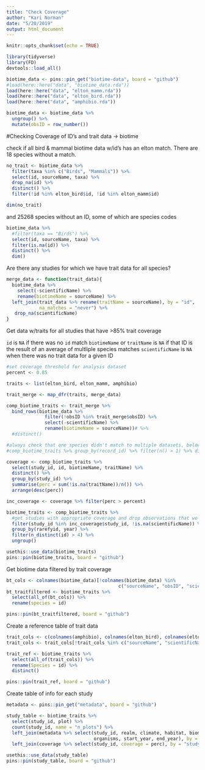 ```yaml
---
title: "Check Coverage"
author: "Kari Norman"
date: "5/20/2019"
output: html_document
---
```


```r
knitr::opts_chunk$set(echo = TRUE)
```

```r
library(tidyverse)
library(FD)
devtools::load_all()
```

```r
biotime_data <- pins::pin_get("biotime-data", board = "github")
#load(here::here("data", "biotime_data.rda"))
load(here::here("data", "elton_mamm.rda"))
load(here::here("data", "elton_bird.rda"))
load(here::here("data", "amphibio.rda"))

biotime_data <- biotime_data %>%
  ungroup() %>%
  mutate(obsID = row_number())
```

#Checking Coverage of ID's and trait data -> biotime

check if all bird & mammal biotime data w/id's has an elton match. There are 18 species without a match.
```r
no_trait <- biotime_data %>%
  filter(taxa %in% c("Birds", "Mammals")) %>%
  select(id, sourceName, taxa) %>%
  drop_na(id) %>%
  distinct() %>%
  filter(!id %in% elton_bird$id, !id %in% elton_mamm$id)

dim(no_trait)
```

and 25268 species without an ID, some of which are species codes
```r
biotime_data %>%
  #filter(taxa == "Birds") %>%
  select(id, sourceName, taxa) %>%
  filter(is.na(id)) %>%
  distinct() %>%
  dim()
```

Are there any studies for which we have trait data for all species?
```r
merge_data <- function(trait_data){
  biotime_data %>%
    select(-scientificName) %>%
    rename(biotimeName = sourceName) %>%
  left_join(trait_data %>% rename(traitName = sourceName), by = "id",
            na_matches = "never") %>%
   drop_na(scientificName)
}
```

Get data w/traits for all studies that have >85% trait coverage

`id` is `NA` if there was no `id` match
`biotimeName` or `traitName` is `NA` if that ID is the result of an average of multliple species matches
`scientificName` is `NA` when there was no trait data for a given ID
```r
#set coverage threshold for analysis dataset
percent <- 0.85

traits <- list(elton_bird, elton_mamm, amphibio)

trait_merge <- map_dfr(traits, merge_data) 

comp_biotime_traits <- trait_merge %>%
  bind_rows(biotime_data %>% 
              filter(!obsID %in% trait_merge$obsID) %>%
              select(-scientificName) %>%
              rename(biotimeName = sourceName))# %>%
  #distinct()

#always check that one species didn't match to multiple datasets, below should return and empty dataframe
#comp_biotime_traits %>% group_by(record_id) %>% filter(n() > 1) %>% dim()

coverage <- comp_biotime_traits %>%
  select(study_id, id, biotimeName, traitName) %>%
  distinct() %>%
  group_by(study_id) %>%
  summarise(perc = sum(!is.na(traitName))/n()) %>%
  arrange(desc(perc))

inc_coverage <- coverage %>% filter(perc > percent)

biotime_traits <- comp_biotime_traits %>%
  #get studies with appropriate coverage and drop observations that we don't have trait data for, and unlabeled non-id'd species
  filter(study_id %in% inc_coverage$study_id, !is.na(scientificName)) %>% 
  group_by(rarefyid, year) %>%
  filter(n_distinct(id) > 4) %>%
  ungroup()
```

```r
usethis::use_data(biotime_traits)
pins::pin(biotime_traits, board = "github")
```

Get biotime data filtered by trait coverage
```r
bt_cols <- colnames(biotime_data)[!colnames(biotime_data) %in% 
                                         c("sourceName", "obsID", "scientificName")]
bt_traitfiltered <- biotime_traits %>% 
  select(all_of(bt_cols)) %>%
  rename(species = id)

pins::pin(bt_traitfiltered, board = "github")
```

Create a reference table of trait data
```r
trait_cols <- c(colnames(amphibio), colnames(elton_bird), colnames(elton_mamm))
trait_cols <- trait_cols[!trait_cols %in% c("sourceName", "scientificName")]

trait_ref <- biotime_traits %>%
  select(all_of(trait_cols)) %>%
  rename(Species = id) %>%
  distinct()

pins::pin(trait_ref, board = "github")
```

Create table of info for each study
```r
metadata <- pins::pin_get("metadata", board = "github")

study_table <- biotime_traits %>%
  select(study_id, plot) %>%
  count(study_id, name = "n_plots") %>% 
  left_join(metadata %>% select(study_id, realm, climate, habitat, biome_map, taxa, 
                                organisms, start_year, end_year), by = "study_id") %>%
  left_join(coverage %>% select(study_id, coverage = perc), by = "study_id")

usethis::use_data(study_table)
pins::pin(study_table, board = "github")
```
